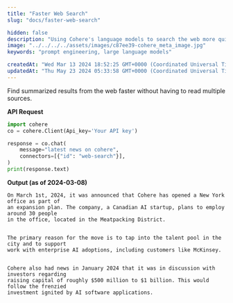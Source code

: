 ```yaml
---
title: "Faster Web Search"
slug: "docs/faster-web-search"

hidden: false 
description: "Using Cohere's language models to search the web more quickly."
image: "../../../../assets/images/c87ee39-cohere_meta_image.jpg"  
keywords: "prompt engineering, large language models"

createdAt: "Wed Mar 13 2024 18:52:25 GMT+0000 (Coordinated Universal Time)"
updatedAt: "Thu May 23 2024 05:33:58 GMT+0000 (Coordinated Universal Time)"
---
```

Find summarized results from the web faster without having to read multiple sources.

**API Request**
```python PYTHON
import cohere
co = cohere.Client(Api_key='Your API key')

response = co.chat(
	message="latest news on cohere",
	connectors=[{"id": "web-search"}],
)
print(response.text)
```

**Output (as of 2024-03-08)**

```
On March 1st, 2024, it was announced that Cohere has opened a New York office as part of
an expansion plan. The company, a Canadian AI startup, plans to employ around 30 people
in the office, located in the Meatpacking District.


The primary reason for the move is to tap into the talent pool in the city and to support
work with enterprise AI adoptions, including customers like McKinsey.


Cohere also had news in January 2024 that it was in discussion with investors regarding
raising capital of roughly $500 million to $1 billion. This would follow the frenzied
investment ignited by AI software applications.
```
